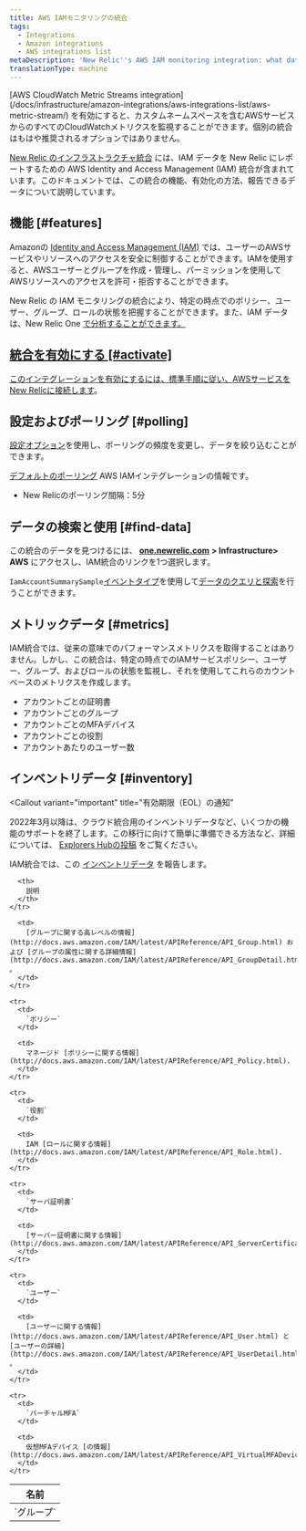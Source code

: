 ```yaml
---
title: AWS IAMモニタリングの統合
tags:
  - Integrations
  - Amazon integrations
  - AWS integrations list
metaDescription: 'New Relic''s AWS IAM monitoring integration: what data it reports, and how to enable it.'
translationType: machine
---
```


<Callout variant="important">
  [AWS CloudWatch Metric Streams integration](/docs/infrastructure/amazon-integrations/aws-integrations-list/aws-metric-stream/) を有効にすると、カスタムネームスペースを含むAWSサービスからのすべてのCloudWatchメトリクスを監視することができます。個別の統合はもはや推奨されるオプションではありません。
</Callout>

[New Relic のインフラストラクチャ統合](/docs/infrastructure/integrations-getting-started/getting-started/introduction-infrastructure-integrations) には、IAM データを New Relic にレポートするための AWS Identity and Access Management (IAM) 統合が含まれています。このドキュメントでは、この統合の機能、有効化の方法、報告できるデータについて説明しています。

## 機能 [#features]

Amazonの [Identity and Access Management (IAM)](https://aws.amazon.com/iam/) では、ユーザーのAWSサービスやリソースへのアクセスを安全に制御することができます。IAMを使用すると、AWSユーザーとグループを作成・管理し、パーミッションを使用してAWSリソースへのアクセスを許可・拒否することができます。

New Relic の IAM モニタリングの統合により、特定の時点でのポリシー、ユーザー、グループ、ロールの状態を把握することができます。また、IAM データは、New Relic One [で分析することができます。](/docs/infrastructure/infrastructure-integrations/getting-started/connect-aws-integrations-infrastructure#insights)

## [統合を有効にする [#activate]](/docs/infrastructure/infrastructure-integrations/getting-started/connect-aws-integrations-infrastructure#insights)

[このインテグレーションを有効にするには、標準手順に従い、](/docs/infrastructure/infrastructure-integrations/getting-started/connect-aws-integrations-infrastructure#insights)[AWSサービスをNew Relicに接続します](/docs/infrastructure/infrastructure-integrations/getting-started/connect-aws-integrations-infrastructure)。

## 設定およびポーリング [#polling]

[設定オプション](/docs/integrations/new-relic-integrations/getting-started/configure-polling-frequency-data-collection-cloud-integrations)を使用し、ポーリングの頻度を変更し、データを絞り込むことができます。

[デフォルトのポーリング](/docs/infrastructure/amazon-integrations/aws-integrations-list/aws-polling-intervals-infrastructure-integrations) AWS IAMインテグレーションの情報です。

* New Relicのポーリング間隔：5分

## データの検索と使用 [#find-data]

この統合のデータを見つけるには、 [**one.newrelic.com**](http://one.newrelic.com) **> Infrastructure> AWS** にアクセスし、IAM統合のリンクを1つ選択します。

`IamAccountSummarySample`[イベントタイプ](/docs/data-apis/understand-data/new-relic-data-types/#event-data)を使用して[データのクエリと探索](/docs/using-new-relic/data/understand-data/query-new-relic-data)を行うことができます。

## メトリックデータ [#metrics]

IAM統合では、従来の意味でのパフォーマンスメトリクスを取得することはありません。しかし、この統合は、特定の時点でのIAMサービスポリシー、ユーザー、グループ、およびロールの状態を監視し、それを使用してこれらのカウントベースのメトリクスを作成します。

* アカウントごとの証明書
* アカウントごとのグループ
* アカウントごとのMFAデバイス
* アカウントごとの役割
* アカウントあたりのユーザー数

## インベントリデータ [#inventory]

<Callout
  variant="important"
  title="有効期限（EOL）の通知"
>
  2022年3月以降は、クラウド統合用のインベントリデータなど、いくつかの機能のサポートを終了します。この移行に向けて簡単に準備できる方法など、詳細については、 [Explorers Hubの投稿](https://discuss.newrelic.com/t/important-upcoming-changes-to-capabilities-and-support-across-errors-classic-labels-service-infrastructure-on-host-snmp-integration-and-inventory-data-in-cloud-integrations/175370) をご覧ください。
</Callout>

IAM統合では、この [インベントリデータ](/docs/infrastructure/integrations-getting-started/getting-started/understand-integration-data-data-types#inventory-data) を報告します。

<table>
  <thead>
    <tr>
      <th width={285}>
        名前
      </th>

      <th>
        説明
      </th>
    </tr>
  </thead>

  <tbody>
    <tr>
      <td>
        `グループ`
      </td>

      <td>
        [グループに関する高レベルの情報](http://docs.aws.amazon.com/IAM/latest/APIReference/API_Group.html) および [グループの属性に関する詳細情報](http://docs.aws.amazon.com/IAM/latest/APIReference/API_GroupDetail.html) 。
      </td>
    </tr>

    <tr>
      <td>
        `ポリシー`
      </td>

      <td>
        マネージド [ポリシーに関する情報](http://docs.aws.amazon.com/IAM/latest/APIReference/API_Policy.html).
      </td>
    </tr>

    <tr>
      <td>
        `役割`
      </td>

      <td>
        IAM [ロールに関する情報](http://docs.aws.amazon.com/IAM/latest/APIReference/API_Role.html).
      </td>
    </tr>

    <tr>
      <td>
        `サーバ証明書`
      </td>

      <td>
        [サーバー証明書に関する情報](http://docs.aws.amazon.com/IAM/latest/APIReference/API_ServerCertificate.html).
      </td>
    </tr>

    <tr>
      <td>
        `ユーザー`
      </td>

      <td>
        [ユーザーに関する情報](http://docs.aws.amazon.com/IAM/latest/APIReference/API_User.html) と [ユーザーの詳細](http://docs.aws.amazon.com/IAM/latest/APIReference/API_UserDetail.html) 。
      </td>
    </tr>

    <tr>
      <td>
        `バーチャルMFA`
      </td>

      <td>
        仮想MFAデバイス [の情報](http://docs.aws.amazon.com/IAM/latest/APIReference/API_VirtualMFADevice.html).
      </td>
    </tr>
  </tbody>
</table>